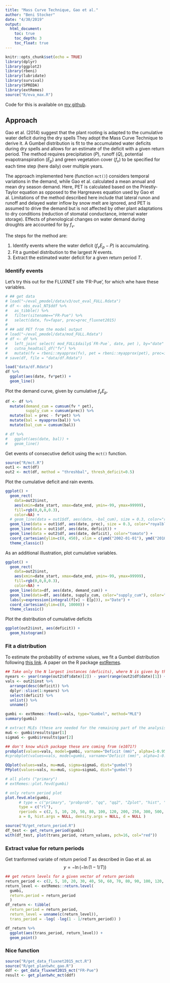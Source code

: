 ```yaml
---
title: "Mass Curve Technique, Gao et al."
author: "Beni Stocker"
date: "4/30/2019"
output:
  html_document:
    toc: true
    toc_depth: 3
    toc_float: true
---
```


```r
knitr::opts_chunk$set(echo = TRUE)
library(dplyr)
library(ggplot2)
library(rbeni)
library(lubridate)
library(survival)
library(SPREDA)
library(extRemes)
source("R/eva_max.R")
```

Code for this is available on [my github](https://github.com/stineb/mct).

## Approach

Gao et al. (2014) suggest that the plant rooting is adapted to the cumulative water deficit during the dry spells They adopt the Mass Curve Technique to derive it. A Gumbel distribution is fit to the accumulated water deficits during dry spells and allows for an estimate of the deficit with a given return period. The method requires precipitation ($P$), runoff ($Q$), potential evapotranspiration ($E_p$) and green vegetation cover ($f_v$) to be specified for each time step (here daily) over multiple years.

The approach implemented here (function `mct()`) considers temporal variations in the demand, while Gao et al. calculated a mean annual and mean dry season demand. Here, PET is calculated based on the Priestly-Taylor equation as opposed to the Hargreaves equation used by Gao et al. Limitations of the method described here include that lateral runon and runoff and delayed water inflow by snow melt are ignored, and PET is assumed to drive the demand but is not affected by other plant adaptations to dry conditions (reduction of stomatal conductance, internal water storage). Effects of phenological changes on water demand during droughts are accounted for by $f_v$.

The steps for the method are:

1. Identify events where the water deficit ($f_v E_p - P$) is accumulating. 
2. Fit a gumbel distribution to the largest $N$ events.
3. Extract the estimated water deficit for a given return period $T$.

### Identify events

Let's try this out for the FLUXNET site 'FR-Pue', for which whe have these variables. 
```r
# ## get data
# load("~/eval_pmodel/data/v3/out_eval_FULL.Rdata")
# df <- obs_eval_NT$ddf %>% 
#   as_tibble() %>% 
#   filter(sitename=="FR-Pue") %>% 
#   select(date, fv=fapar, prec=prec_fluxnet2015)
# 
# ## add PET from the model output
# load("~/eval_pmodel/data/mod_FULL.Rdata")
# df <- df %>% 
#   left_join( select( mod_FULL$daily$`FR-Pue`, date, pet ), by="date" ) %>% 
#   cutna_headtail_df("fv") %>% 
#   mutate(fv = rbeni::myapprox(fv), pet = rbeni::myapprox(pet), prec=ifelse(is.na(prec),0,prec))
# save(df, file = "data/df.Rdata")

load("data/df.Rdata")
df %>% 
  ggplot(aes(date, fv*pet)) +
  geom_line()
```

Plot the demand curve, given by cumulative $f_v E_p$.
```r
df <- df %>% 
  mutate(demand_cum = cumsum(fv * pet),
         supply_cum = cumsum(prec)) %>% 
  mutate(bal = prec - fv*pet) %>% 
  mutate(bal = myapprox(bal)) %>% 
  mutate(bal_cum = cumsum(bal))

# df %>% 
#   ggplot(aes(date, bal)) +
#   geom_line()
```

Get events of consecutive deficit using the `mct()` function.
```r
source("R/mct.R")
out1 <- mct(df)
out2 <- mct(df, method = "threshbal", thresh_deficit=0.5)
```


Plot the cumulative deficit and rain events.
```r
ggplot() +
  geom_rect(
    data=out2$inst, 
    aes(xmin=date_start, xmax=date_end, ymin=-99, ymax=99999), 
    fill=rgb(0,0,0,0.3), 
    color=NA) +
  # geom_line(data = out1$df, aes(date, -bal_cum), size = 0.3, color="royalblue") +
  geom_line(data = out1$df, aes(date, prec), size = 0.3, color="royalblue") +
  geom_line(data = out1$df, aes(date, deficit)) +
  geom_line(data = out2$df, aes(date, deficit), color="tomato") +
  coord_cartesian(ylim=c(0, 450), xlim = c(ymd("2002-01-01"), ymd("2010-12-01"))) +
  theme_classic()
```

As an additional illustration, plot cumulative variables.
```r
ggplot() +
  geom_rect(
    data=out2$inst, 
    aes(xmin=date_start, xmax=date_end, ymin=-99, ymax=99999), 
    fill=rgb(0,0,0,0.3), 
    color=NA) + 
  geom_line(data=df, aes(date, demand_cum)) +
  geom_line(data=df, aes(date, supply_cum, color="supply_cum"), color="tomato") +
  labs(y=expression(integral(f[v] ~ E[p])), x="Date") +
  coord_cartesian(ylim=c(0, 10000)) +
  theme_classic()
```

Plot the distribution of cumulative deficits
```r
ggplot(out2$inst, aes(deficit)) +
  geom_histogram()
```

### Fit a distribution

To estimate the probability of extreme values, we fit a Gumbel distribution following [this link](http://blogs2.datall-analyse.nl/2016/02/17/extreme_value_analysis_maxima/#more-120). A paper on the R package [extRemes](file:///Users/benjaminstocker/Downloads/v72i08.pdf).
```r
## Take only the N largest instances (deficits), where N is given by the number of years available in the data
nyears <- year(range(out2$df$date)[2]) - year(range(out2$df$date)[1]) + 1
vals <- out2$inst %>% 
  arrange(desc(deficit)) %>% 
  dplyr::slice(1:nyears) %>% 
  select(deficit) %>% 
  unlist() %>% 
  unname()

gumbi <- extRemes::fevd(x=vals, type="Gumbel", method="MLE")
summary(gumbi)

# extract MLEs (these are needed for the remaining part of the analysis)
muG <- gumbi$results$par[1]
sigmaG <- gumbi$results$par[2]

## don't know which package these are coming from (e1071?)
probplot(values=vals, model=gumbi, varname="Deficit (mm)", alpha=1-0.95, dist="gumbel")
#cprobplot(values=vals, model=gumbi, varname="Deficit (mm)", alpha=1-0.95, dist="gumbel")

QQplot(values=vals, mu=muG, sigma=sigmaG, dist="gumbel")
PPplot(values=vals, mu=muG, sigma=sigmaG, dist="gumbel")

# all plots ("primary")
# extRemes::plot.fevd(gumbi)

# only return period plot
plot.fevd.mle(gumbi, 
      # type = c("primary", "probprob", "qq", "qq2", "Zplot", "hist", "density", "rl", "trace"),
      type = c("rl"),
      rperiods = c(2, 5, 10, 20, 50, 80, 100, 120, 200, 250, 300, 500, 800),
      a = 0, hist.args = NULL, density.args = NULL, d = NULL )

source("R/get_return_period.R")
df_test <- get_return_period(gumbi)
with(df_test, plot(trans_period, return_values, pch=16, col="red"))
```

### Extract value for return periods

Get tranformed variate of return period $T$ as described in Gao et al. as
$$
y = - \ln ( -\ln (1-1/T) )
$$

```r
## get return levels for a given vector of return periods
return_period <- c(2, 5, 10, 20, 30, 40, 50, 60, 70, 80, 90, 100, 120, 200, 250, 300, 500, 800)
return_level <- extRemes::return.level(
  gumbi, 
  return.period = return_period
  )
df_return <- tibble( 
  return_period = return_period, 
  return_level = unname(c(return_level)), 
  trans_period = -log( -log(1 - 1/return_period)) )

df_return %>% 
  ggplot(aes(trans_period, return_level)) +
  geom_point()
```

### Nice function

```r
source("R/get_data_fluxnet2015_mct.R")
source("R/get_plantwhc_gao.R")
ddf <- get_data_fluxnet2015_mct("FR-Pue")
result <- get_plantwhc_mct(ddf)
```